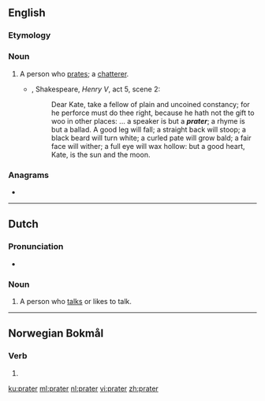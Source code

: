 ==English==

===Etymology===
{{suffix|en|prate|er}}

===Noun===
{{en-noun}}

# A person who [[prate]]s; a [[chatterer]].
#* {{rfdate}}, Shakespeare, ''Henry V'', act 5, scene 2:
#*: Dear Kate, take a fellow of plain and uncoined constancy; for he perforce must do thee right, because he hath not the gift to woo in other places: ... a speaker is but a '''''prater'''''; a rhyme is but a ballad. A good leg will fall; a straight back will stoop; a black beard will turn white; a curled pate will grow bald; a fair face will wither; a full eye will wax hollow: but a good heart, Kate, is the sun and the moon.

===Anagrams===
* {{l|en|parter}}

----

==Dutch==

===Pronunciation===
* {{audio|Nl-prater.ogg|Audio|lang=nl}}

===Noun===
{{nl-noun|m|-s|pratertje}}

# A person who [[talk]]s or likes to talk.

----

==Norwegian Bokmål==

===Verb===
{{head|nb|verb form}}

# {{present tense of|prate|lang=nb}}

[[ku:prater]]
[[ml:prater]]
[[nl:prater]]
[[vi:prater]]
[[zh:prater]]